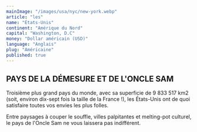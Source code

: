 ```yaml
---
mainImage: "/images/usa/nyc/new-york.webp"
article: "les"
name: "États-Unis"
continent: "Amérique du Nord"
capital: "Washington, D.C"
money: "Dollar américain (USD)"
language: "Anglais"
plug: "Américaine"
published: true
---
```


## PAYS DE LA DÉMESURE ET DE L'ONCLE SAM

Troisième plus grand pays du monde, avec sa superficie de 9 833 517 km2 (soit, environ dix-sept fois la taille de la France !), les États-Unis ont de quoi satisfaire toutes vos envies les plus folles. 

Entre paysages à couper le souffle, villes palpitantes et melting-pot culturel, le pays de l'Oncle Sam ne vous laissera pas indifférent.
